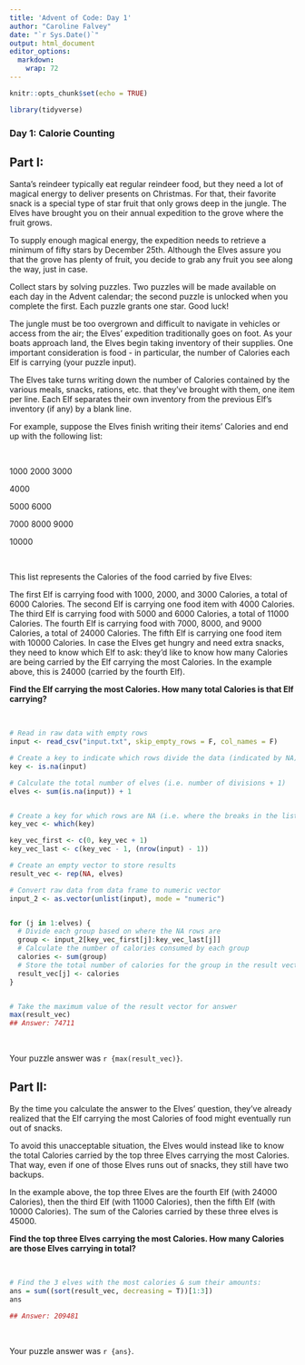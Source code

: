 ```yaml
---
title: 'Advent of Code: Day 1'
author: "Caroline Falvey"
date: "`r Sys.Date()`"
output: html_document
editor_options: 
  markdown: 
    wrap: 72
---
```


```r
knitr::opts_chunk$set(echo = TRUE)

library(tidyverse)

```

### Day 1: Calorie Counting

## Part I:

Santa's reindeer typically eat regular reindeer food, but they need a
lot of magical energy to deliver presents on Christmas. For that, their
favorite snack is a special type of star fruit that only grows deep in
the jungle. The Elves have brought you on their annual expedition to the
grove where the fruit grows.

To supply enough magical energy, the expedition needs to retrieve a
minimum of fifty stars by December 25th. Although the Elves assure you
that the grove has plenty of fruit, you decide to grab any fruit you see
along the way, just in case.

Collect stars by solving puzzles. Two puzzles will be made available on
each day in the Advent calendar; the second puzzle is unlocked when you
complete the first. Each puzzle grants one star. Good luck!

The jungle must be too overgrown and difficult to navigate in vehicles
or access from the air; the Elves' expedition traditionally goes on
foot. As your boats approach land, the Elves begin taking inventory of
their supplies. One important consideration is food - in particular, the
number of Calories each Elf is carrying (your puzzle input).

The Elves take turns writing down the number of Calories contained by
the various meals, snacks, rations, etc. that they've brought with them,
one item per line. Each Elf separates their own inventory from the
previous Elf's inventory (if any) by a blank line.

For example, suppose the Elves finish writing their items' Calories and
end up with the following list:

<br>

1000 2000 3000

4000

5000 6000

7000 8000 9000

10000

<br>

This list represents the Calories of the food carried by five Elves:

The first Elf is carrying food with 1000, 2000, and 3000 Calories, a
total of 6000 Calories. The second Elf is carrying one food item with
4000 Calories. The third Elf is carrying food with 5000 and 6000
Calories, a total of 11000 Calories. The fourth Elf is carrying food
with 7000, 8000, and 9000 Calories, a total of 24000 Calories. The fifth
Elf is carrying one food item with 10000 Calories. In case the Elves get
hungry and need extra snacks, they need to know which Elf to ask: they'd
like to know how many Calories are being carried by the Elf carrying the
most Calories. In the example above, this is 24000 (carried by the
fourth Elf).

**Find the Elf carrying the most Calories. How many total Calories is
that Elf carrying?**

<br>

```r

# Read in raw data with empty rows
input <- read_csv("input.txt", skip_empty_rows = F, col_names = F)

# Create a key to indicate which rows divide the data (indicated by NA)
key <- is.na(input)

# Calculate the total number of elves (i.e. number of divisions + 1)
elves <- sum(is.na(input)) + 1


# Create a key for which rows are NA (i.e. where the breaks in the list are)
key_vec <- which(key)

key_vec_first <- c(0, key_vec + 1)
key_vec_last <- c(key_vec - 1, (nrow(input) - 1))

# Create an empty vector to store results
result_vec <- rep(NA, elves)

# Convert raw data from data frame to numeric vector
input_2 <- as.vector(unlist(input), mode = "numeric")


for (j in 1:elves) {
  # Divide each group based on where the NA rows are
  group <- input_2[key_vec_first[j]:key_vec_last[j]]
  # Calculate the number of calories consumed by each group
  calories <- sum(group)
  # Store the total number of calories for the group in the result vector
  result_vec[j] <- calories
}


# Take the maximum value of the result vector for answer
max(result_vec)
## Answer: 74711
```

<br>

Your puzzle answer was `r {max(result_vec)}`.

## Part II:

By the time you calculate the answer to the Elves' question, they've
already realized that the Elf carrying the most Calories of food might
eventually run out of snacks.

To avoid this unacceptable situation, the Elves would instead like to
know the total Calories carried by the top three Elves carrying the most
Calories. That way, even if one of those Elves runs out of snacks, they
still have two backups.

In the example above, the top three Elves are the fourth Elf (with 24000
Calories), then the third Elf (with 11000 Calories), then the fifth Elf
(with 10000 Calories). The sum of the Calories carried by these three
elves is 45000.

**Find the top three Elves carrying the most Calories. How many Calories
are those Elves carrying in total?**

<br>

```r

# Find the 3 elves with the most calories & sum their amounts:
ans = sum((sort(result_vec, decreasing = T))[1:3])
ans

## Answer: 209481
```

<br>

Your puzzle answer was `r {ans}`. 
